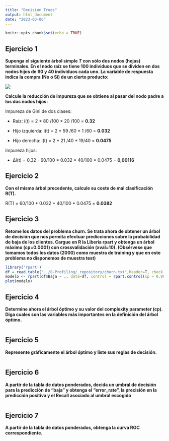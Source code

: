 ```yaml
---
title: "Decision Trees"
output: html_document
date: "2023-03-06"
---
```


```r
knitr::opts_chunk$set(echo = TRUE)
```

## Ejercicio 1

**Suponga el siguiente árbol simple *T* con sólo dos nodos (hojas) terminales. En el nodo raíz se tiene 100 individuos que se dividen en dos nodos hijos de 60 y 40 individuos cada uno. La variable de respuesta indica la compra (No o Si) de un cierto producto:**

![](images/image-794357968.png)

**Calcule la reducción de impureza que se obtiene al pasar del nodo padre a los dos nodos hijos:**

Impureza de Gini de dos clases:

-   Raíz: i(t) = 2 \* 80 /100 \* 20 /100 = **0.32**

-   Hijo izquierda: i(t) = 2 \* 59 /60 \* 1 /60 = **0.032**

-   Hijo derecha: i(t) = 2 \* 21 /40 \* 19/40 = **0.0475**

Impureza hijos:

-   ∆i(t) = 0.32 - 60/100 \* 0.032 \* 40/100 \* 0.0475 = **0,00116**

## Ejercicio 2

**Con el mismo árbol precedente, calcule su coste de mal clasificación R(T).**

R(T) = 60/100 \* 0.032 + 40/100 \* 0.0475 = **0.0382**

## Ejercicio 3

**Retome los datos del problema churn. Se trata ahora de obtener un árbol de decisión que nos permita efectuar predicciones sobre la probabilidad de baja de los clientes. Cargue en R la Liberia rpart y obtenga un árbol máximo (cp=0.0001) con crossvalidación (xval=10). (Obsérvese que tomamos todos los datos (2000) como muestra de training y que en este problema no disponemos de muestra test)**

```r
library('rpart')
df = read.table("../8-Profiling/_repository/churn.txt",header=T, check.names = F)
modelo <- rpart(df$Baja ~ ., data=df, control = rpart.control(cp = 0.0001), xval = 10)
plot(modelo)

```

## Ejercicio 4

**Determine ahora el árbol óptimo y su valor del complexity parameter (cp). Diga cuales son las variables más importantes en la definición del árbol óptimo.**

```r
```

## Ejercicio 5

**Represente gráficamente el árbol óptimo y liste sus reglas de decisión.**

```r
```

## Ejercicio 6

**A partir de la tabla de datos ponderados, decida un umbral de decisión para la predicción de "baja" y obtenga el "error_rate", la precisión en la predicción positiva y el Recall asociado al umbral escogido**

```r
```

## Ejercicio 7

**A partir de la tabla de datos ponderados, obtenga la curva ROC correspondiente.**

```r
```
